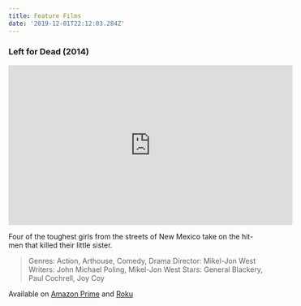 ```yaml
---
title: Feature Films
date: '2019-12-01T22:12:03.284Z'
---
```


### Left for Dead (2014)

<iframe width="560" height="315" src="https://www.youtube.com/embed/8SB1WQQFSrQ" frameborder="0" allow="accelerometer; autoplay; encrypted-media; gyroscope; picture-in-picture" allowfullscreen></iframe>


Four of the toughest girls from the streets of New Mexico take on the hit-men that killed their little sister.

> Genres: Action, Arthouse, Comedy, Drama
> Director: Mikel-Jon West
> Writers: John Michael Poling, Mikel-Jon West
> Stars: General Blackery, Paul Cochrell, Joy Coy

Available on [Amazon Prime](https://www.amazon.com/gp/video/detail/0U8DDEX8U7JZFUEYUQQ5SGPKY4/ref=imdbref_tt_wbr_pvs_piv?tag=imdbtag_tt_wbr_pvs_piv-20) and [Roku](https://channelstore.roku.com/details/253869/mega-ultra-studios)
